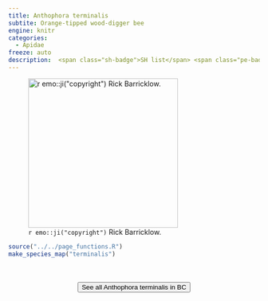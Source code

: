 ```yaml
---
title: Anthophora terminalis
subtite: Orange-tipped wood-digger bee
engine: knitr
categories:
  - Apidae
freeze: auto
description:  <span class="sh-badge">SH list</span> <span class="pe-badge">PM Evidence</span>
---
```

![`r emo::ji("copyright")` Rick Barricklow.](https://inaturalist-open-data.s3.amazonaws.com/photos/319777585/large.jpeg){height=300}





```r
source("../../page_functions.R")
make_species_map("terminalis")
```
<br><br>
<center>


<a href="https://inaturalist.ca/observations?place_id=7085&subview=map&taxon_id=198854"><button type="button" class="btn btn-secondary">See all Anthophora terminalis in BC <i class="fa-solid fa-arrow-up-right-from-square"></i> </button></a>
</center>
